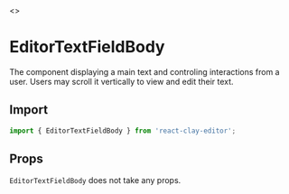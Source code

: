 
<Meta title="API/EditorTextFieldBody" />

<Story name="Page">
  <></>
</Story>

# EditorTextFieldBody

The component displaying a main text and controling interactions from a user. Users may scroll it vertically to view and
edit their text.


<div style={{ display: 'flex', justifyContent: 'center' }}>
  <ApiExplanation colorized="scrollable-content" />
</div>

## Import

```ts
import { EditorTextFieldBody } from 'react-clay-editor';
```

## Props

`EditorTextFieldBody` does not take any props.
